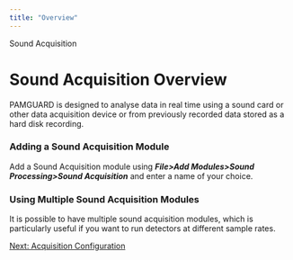 ```yaml
---
title: "Overview"
---
```

 Sound Acquisition  

Sound Acquisition Overview
==========================

PAMGUARD is designed to analyse data in real time using a sound card or other data acquisition device or from previously recorded data stored as a hard disk recording.

### Adding a Sound Acquisition Module

Add a Sound Acquisition module using _**File>Add Modules>Sound Processing>Sound Acquisition**_ and enter a name of your choice.

### Using Multiple Sound Acquisition Modules

It is possible to have multiple sound acquisition modules, which is particularly useful if you want to run detectors at different sample rates.

  
  

[Next: Acquisition Configuration](AcquisitionConfiguration.html)
